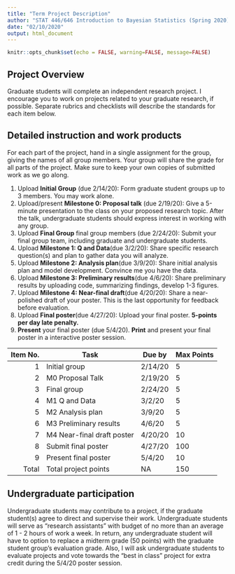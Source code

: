 ---
title: "Term Project Description"
author: "STAT 446/646 Introduction to Bayesian Statistics (Spring 2020)"
date: "02/10/2020"
output: html_document
---

```{r setup, include=FALSE}
knitr::opts_chunk$set(echo = FALSE, warning=FALSE, message=FALSE)
```

## Project Overview

Graduate students will complete an independent research project. I encourage you to work on projects related to your graduate research, if possible. Separate rubrics and checklists will describe the standards for each item below.

## Detailed instruction and work products

For each part of the project, hand in a single assignment for the group, giving the names of all group members. Your group will share the grade for all parts of the project. Make sure to keep your own copies of submitted work as we go along. 

1. Upload **Initial Group** (due 2/14/20): Form graduate student groups up to 3 members. You may work alone.
2. Upload/present **Milestone 0: Proposal talk** (due 2/19/20): Give a 5-minute presentation to the class on your proposed research topic. After the talk, undergraduate students should express interest in working with any group.
3. Upload **Final Group** final group members (due 2/24/20): Submit your final group team, including graduate and undergraduate students.
4. Upload **Milestone 1: Q and Data**(due 3/2/20): Share specific research question(s) and plan to gather data you will analyze.
5. Upload **Milestone 2: Analysis plan**(due 3/9/20): Share initial analysis plan and model development. Convince me you have the data.
6. Upload **Milestone 3: Preliminary results**(due 4/6/20): Share preliminary results by uploading code, summarizing findings, develop 1-3 figures.
7. Upload **Milestone 4: Near-final draft**(due 4/20/20): Share a near-polished draft of your poster. This is the last opportunity for feedback before evaluation.
8. Upload **Final poster**(due 4/27/20): Upload your final poster. **5-points per day late penalty.**
9. **Present** your final poster (due 5/4/20). **Print** and present your final poster in a interactive poster session.


| Item No. | Task | Due by | Max Points |
|--:|---|---|---|
    1 | Initial group | 2/14/20 | 5 |
    2 | M0 Proposal Talk | 2/19/20  | 5 |
    3 | Final group | 2/24/20  | 5 |
    4 | M1 Q and Data | 3/2/20  | 5 |
    5 | M2 Analysis plan | 3/9/20 | 5 |
    6 | M3 Preliminary results | 4/6/20  | 5 |
    7 | M4 Near-final draft poster | 4/20/20  | 10 |
    8 | Submit final poster | 4/27/20 | 100 |
	9 | Present final poster | 5/4/20 | 10 |
    Total | Total project points | NA | 150 |

## Undergraduate participation

Undergraduate students may contribute to a project, if the graduate student(s) agree to direct and supervise their work. Undergraduate students will serve as "research assistants" with budget of no more than an average of 1 - 2 hours of work a week. In return, any undergraduate student will have to option to replace a midterm grade (50 points) with the graduate student group's evaluation grade. Also, I will ask undergraduate students to evaluate projects and vote towards the "best in class" project for extra credit during the 5/4/20 poster session.



